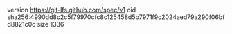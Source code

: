 version https://git-lfs.github.com/spec/v1
oid sha256:4990dd8c2c5f79970cfc8c125458d5b7971f9c2024aed79a290f06bfd8821c0c
size 1336
